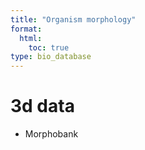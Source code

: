 ```yaml
---
title: "Organism morphology"
format:
  html:
    toc: true
type: bio_database
---
```



# 3d data
- Morphobank



